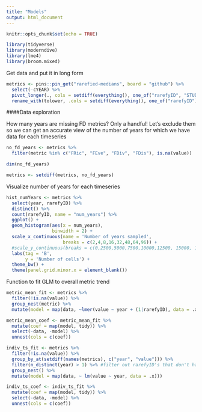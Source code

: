 ```yaml
---
title: "Models"
output: html_document
---
```


```r
knitr::opts_chunk$set(echo = TRUE)
```

```r
library(tidyverse)
library(moderndive)
library(lme4)
library(broom.mixed)
```

Get data and put it in long form 
```r
metrics <- pins::pin_get("rarefied-medians", board = "github") %>%
  select(-cYEAR) %>%
  pivot_longer(., cols = setdiff(everything(), one_of("rarefyID", "STUDY_ID", "SamplePool", "SampleN", "num_years", "duration", "startYear", "endYear", "YEAR", "cell", "rarefied", "type", "realm", "climate", "habitat", "biome_map", "taxa", "organisms", "cent_lat", "cent_long", "abundance_type", "BROAD_TYPE", "taxa_mod", "climate_mod")), names_to = "metric", values_to = "value") %>%
  rename_with(tolower, .cols = setdiff(everything(), one_of("rarefyID"))) 
```
####Data exploration

How many years are missing FD metrics? Only a handful! Let's exclude them so we can get an accurate view of the number of years for which we have data for each timeseries                                                                                                     
```r
no_fd_years <- metrics %>%
  filter(metric %in% c("FRic", "FEve", "FDiv", "FDis"), is.na(value))

dim(no_fd_years)

metrics <- setdiff(metrics, no_fd_years)
```

Visualize number of years for each timeseries
```r
hist_numYears <- metrics %>%
  select(year, rarefyID) %>% 
  distinct() %>% 
  count(rarefyID, name = "num_years") %>% 
  ggplot() +
  geom_histogram(aes(x = num_years),
                 binwidth = 2) +
  scale_x_continuous(name = 'Number of years sampled',
                     breaks = c(2,4,8,16,32,48,64,96)) +
  #scale_y_continuous(breaks = c(0,2500,5000,7500,10000,12500, 15000, 17500, 20000,22500)) +
  labs(tag = 'B',
       y = 'Number of cells') +
  theme_bw() +
  theme(panel.grid.minor.x = element_blank())
```

Function to fit GLM to overall metric trend
```r
metric_mean_fit <- metrics %>%
  filter(!is.na(value)) %>%
  group_nest(metric) %>%
  mutate(model = map(data, ~lmer(value ~ year + (1|rarefyID), data = .x)))

metric_mean_coef <- metric_mean_fit %>%
  mutate(coef = map(model, tidy)) %>% 
  select(-data, -model) %>% 
  unnest(cols = c(coef))
```

```r
indiv_ts_fit <- metrics %>% 
  filter(!is.na(value)) %>%
  group_by_at(setdiff(names(metrics), c("year", "value"))) %>%
  filter(n_distinct(year) > 1) %>% #filter out rarefyID's that don't have multiple years after dropping Na's
  group_nest() %>%
  mutate(model = map(data, ~ lm(value ~ year, data = .x)))

indiv_ts_coef <- indiv_ts_fit %>%
  mutate(coef = map(model, tidy)) %>% 
  select(-data, -model) %>% 
  unnest(cols = c(coef))
```

